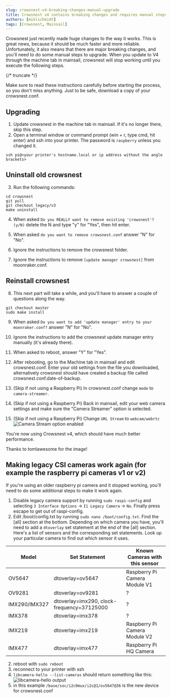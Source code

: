 ```yaml
---
slug: crowsnest-v4-breaking-changes-manual-upgrade
title: Crowsnest v4 contains breaking changes and requires manual steps to upgrade.
authors: [miklschmidt]
tags: [Crowsnest, Mainsail]
---
```


Crowsnest just recently made huge changes to the way it works. This is great news, because it should be much faster and more reliable. Unfortunately, it also means that there are major breaking changes, and you'll need to do some manual steps to upgrade. When you update to V4 through the machine tab in mainsail, crowsnest will stop working until you execute the following steps.

{/* truncate */}

Make sure to read these instructions carefully before starting the process, so you don't miss anything. Just to be safe, download a copy of your crowsnest.conf.

## Upgrading

1. Update crowsnest in the machine tab in mainsail. If it's no longer there, skip this step.
2. Open a terminal window or command prompt (win + r, type cmd, hit enter) and ssh into your printer. The password is `raspberry` unless you changed it.

```
ssh pi@<your printer's hostname.local or ip address without the angle brackets>
```

## Uninstall old crowsnest

3. Run the following commands:

```
cd crowsnest
git pull
git checkout legacy/v3
make uninstall
```

4. When asked `Do you REALLY want to remove existing 'crowsnest'? (y/N)` delete the N and type "y" for "Yes", then hit enter.

5. When asked `do you want to remove crowsnest.conf` answer "N" for "No".

6. Ignore the instructions to remove the crowsnest folder.
7. Ignore the instructions to remove `[update manager crowsnest]` from moonraker.conf.

## Reinstall crowsnest

8. This next part will take a while, and you'll have to answer a couple of questions along the way.

```
git checkout master
sudo make install
```

9. When asked `Do you want to add 'update manager' entry to your moonraker.conf?` answer "N" for "No".

10. Ignore the instructions to add the crowsnest update manager entry manually (it's already there).

11. When asked to reboot, answer "Y" for "Yes".

12. After rebooting, go to the Machine tab in mainsail and edit crowsnest.conf. Enter your old settings from the file you downloaded, alternatively crowsnest should have created a backup file called crowsnest.conf.date-of-backup.

13. (Skip if not using a Raspberry Pi) In crowsnest.conf change `mode` to `camera-streamer`.
14. (Skip if not using a Raspberry Pi) Back in mainsail, edit your web camera settings and make sure the "Camera Streamer" option is selected.
15. (Skip if not using a Raspberry Pi) Change `URL Stream` to `webcam/webrtc`
    ![Camera Stream option enabled](./_media/camera-stream-option.png)

You're now using Crowsnest v4, which should have much better performance.

Thanks to tomlawesome for the image!

## Making legacy CSI cameras work again (for example the raspberry pi cameras v1 or v2)

If you're using an older raspberry pi camera and it stopped working, you'll need to do some additional steps to make it work again.

1. Disable legacy camera support by running `sudo raspi-config` and selecting `3 Interface Options` -> `I1 Legacy Camera` -> `No`. Finally press escape to get out of raspi-config.
1. Edit /boot/config.txt by running `sudo nano /boot/config.txt`. Find the [all] section at the bottom. Depending on which camera you have, you'll need to add a `dtoverlay` set statement at the end of the [all] section. Here's a list of sensors and the corresponding set statements. Look up your particular camera to find out which sensor it uses.

| Model         | Set Statement                              | Known Cameras with this sensor |
| ------------- | ------------------------------------------ | ------------------------------ |
| OV5647        | dtoverlay=ov5647                           | Raspberry Pi Camera Module V1  |
| OV9281        | dtoverlay=ov9281                           | ?                              |
| IMX290/IMX327 | dtoverlay=imx290, clock-frequency=37125000 | ?                              |
| IMX378        | dtoverlay=imx378                           | ?                              |
| IMX219        | dtoverlay=imx219                           | Raspberry Pi Camera Module V2  |
| IMX477        | dtoverlay=imx477                           | Raspberry Pi HQ Camera         |

2. reboot with `sudo reboot`
3. reconnect to your printer with ssh
4. `libcamera-hello --list-cameras` should return something like this:
   ![libcamera-hello output](./_media/picam.png)
5. in this example `/base/soc/i2c0mux/i2c@1/ov5647@36` is the new device for crowsnest.conf
